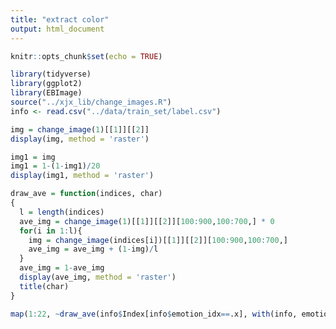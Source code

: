 ```yaml
---
title: "extract color"
output: html_document
---
```


```r
knitr::opts_chunk$set(echo = TRUE)
```

```r
library(tidyverse)
library(ggplot2)
library(EBImage)
source("../xjx_lib/change_images.R")
info <- read.csv("../data/train_set/label.csv")
```

```r
img = change_image(1)[[1]][[2]]
display(img, method = 'raster')
```

```r
img1 = img
img1 = 1-(1-img1)/20
display(img1, method = 'raster')
```

```r
draw_ave = function(indices, char)
{
  l = length(indices)
  ave_img = change_image(1)[[1]][[2]][100:900,100:700,] * 0
  for(i in 1:l){
    img = change_image(indices[i])[[1]][[2]][100:900,100:700,]
    ave_img = ave_img + (1-img)/l
  }
  ave_img = 1-ave_img
  display(ave_img, method = 'raster')
  title(char)
}
```

```r
map(1:22, ~draw_ave(info$Index[info$emotion_idx==.x], with(info, emotion_cat %>% unique)[.x]))
```










